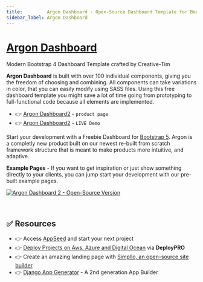 ```yaml
---
title:         Argon Dashboard - Open-Source Dashboard Template for Bootstrap 4
sidebar_label: Argon Dashboard
---
```


# [Argon Dashboard](https://www.creative-tim.com/product/argon-dashboard?AFFILIATE=128200)

<SubHeading>Modern Bootstrap 4 Dashboard Template crafted by Creative-Tim</SubHeading>

**Argon Dashboard** is built with over 100 individual components, giving you the freedom of choosing and combining. 
All components can take variations in color, that you can easily modify using SASS files.
Using this free dashboard template you might save a lot of time going from prototyping to full-functional code because all elements are implemented. 

- 👉 [Argon Dashboard2](https://www.creative-tim.com/product/argon-dashboard?AFFILIATE=128200) - `product page`
- 👉 [Argon Dashboard2](https://demos.creative-tim.com/argon-dashboard/pages/dashboard?AFFILIATE=128200) - `LIVE Demo`

Start your development with a Freebie Dashboard for [Bootstrap 5](https://www.admin-dashboards.com/bootstrap-5-templates/). 
Argon is a completly new product built on our newest re-built from scratch framework structure that is meant to make products more intuitive, and adaptive.

**Example Pages** - If you want to get inspiration or just show something directly to your clients, you can jump start your development with our pre-built example pages.

[![Argon Dashboard 2 - Open-Source Version](https://user-images.githubusercontent.com/51070104/224479026-8530cb92-4c01-4214-a59a-49aa5111e382.png)](https://www.creative-tim.com/product/argon-dashboard?AFFILIATE=128200)

<br />

## ✅ Resources 

- 👉 Access [AppSeed](https://appseed.us/) and start your next project
- 👉 [Deploy Projects on Aws, Azure and Digital Ocean](https://www.docs.deploypro.dev/) via **DeployPRO**
- 👉 Create an amazing landing page with [Simpllo, an open-source site builder](https://www.simpllo.com/)
- 👉 [Django App Generator](https://app-generator.dev/django/) - A 2nd generation App Builder
